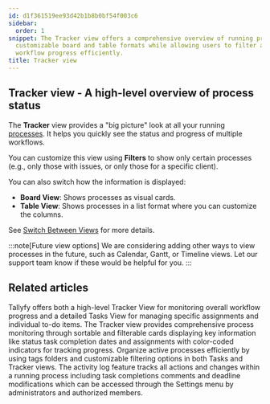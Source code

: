 ```yaml
---
id: d1f361519ee93d42b1b8b0bf54f003c6
sidebar:
  order: 1
snippet: The Tracker view offers a comprehensive overview of running processes through
  customizable board and table formats while allowing users to filter and monitor
  workflow progress efficiently.
title: Tracker view
---
```


## Tracker view - A high-level overview of process status

The **Tracker** view provides a "big picture" look at all your running [processes](/products/pro/tracking-and-tasks/processes/). It helps you quickly see the status and progress of multiple workflows.

You can customize this view using **Filters** to show only certain processes (e.g., only those with issues, or only those for a specific client).

You can also switch how the information is displayed:

*   **Board View**: Shows processes as visual cards.
*   **Table View**: Shows processes in a list format where you can customize the columns.

See [Switch Between Views](/products/pro/tracking-and-tasks/tracker-view/how-to-switch-between-board-and-table-formats-in-tallyfy-tracker/) for more details.

:::note[Future view options]
We are considering adding other ways to view processes in the future, such as Calendar, Gantt, or Timeline views. Let our support team know if these would be helpful for you.
:::


<PageTree />


## Related articles
<CardGrid>
<LinkTitleCard header="<b>Pro > Tracking</b>" href="/products/pro/tracking-and-tasks/" > Tallyfy offers both a high-level Tracker View for monitoring overall workflow progress and a detailed Tasks View for managing specific assignments and individual to-do items. </LinkTitleCard>
<LinkTitleCard header="<b>Tracker View > Manage and track my processes</b>" href="/products/pro/tracking-and-tasks/tracker-view/how-can-i-manage-and-track-my-processes-on-tallyfy/" > The Tracker view provides comprehensive process monitoring through sortable and filterable cards displaying key information like status task completion dates and assignments with color-coded indicators for tracking progress. </LinkTitleCard>
<LinkTitleCard header="<b>Tracker View > Organize processes</b>" href="/products/pro/tracking-and-tasks/tracker-view/organize-processes/" > Organize active processes efficiently by using tags folders and customizable filtering options in both Tasks and Tracker views. </LinkTitleCard>
<LinkTitleCard header="<b>Tracker View > Check process activity</b>" href="/products/pro/tracking-and-tasks/tracker-view/how-can-i-track-process-activities-on-tallyfy/" > The activity log feature tracks all actions and changes within a running process including task completions comments and deadline modifications which can be accessed through the Settings menu by administrators and authorized members. </LinkTitleCard>
</CardGrid>